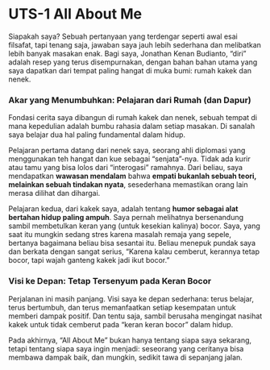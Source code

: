 # UTS-1 All About Me

Siapakah saya? Sebuah pertanyaan yang terdengar seperti awal esai filsafat, tapi tenang saja, jawaban saya jauh lebih sederhana dan melibatkan lebih banyak masakan enak. Bagi saya, Jonathan Kenan Budianto, "diri" adalah resep yang terus disempurnakan, dengan bahan bahan utama yang saya dapatkan dari tempat paling hangat di muka bumi: rumah kakek dan nenek.

### Akar yang Menumbuhkan: Pelajaran dari Rumah (dan Dapur)

Fondasi cerita saya dibangun di rumah kakek dan nenek, sebuah tempat di mana kepedulian adalah bumbu rahasia dalam setiap masakan. Di sanalah saya belajar dua hal paling fundamental dalam hidup.

Pelajaran pertama datang dari nenek saya, seorang ahli diplomasi yang menggunakan teh hangat dan kue sebagai "senjata"-nya. Tidak ada kurir atau tamu yang bisa lolos dari "interogasi" ramahnya. Dari beliau, saya mendapatkan **wawasan mendalam** bahwa **empati bukanlah sebuah teori, melainkan sebuah tindakan nyata**, sesederhana memastikan orang lain merasa dilihat dan dihargai.

Pelajaran kedua, dari kakek saya, adalah tentang **humor sebagai alat bertahan hidup paling ampuh**. Saya pernah melihatnya bersenandung sambil membetulkan keran yang (untuk kesekian kalinya) bocor. Saya, yang saat itu mungkin sedang stres karena masalah remaja yang sepele, bertanya bagaimana beliau bisa sesantai itu. Beliau menepuk pundak saya dan berkata dengan sangat serius, "Karena kalau cemberut, kerannya tetap bocor, tapi wajah ganteng kakek jadi ikut bocor."

### Visi ke Depan: Tetap Tersenyum pada Keran Bocor

Perjalanan ini masih panjang. Visi saya ke depan sederhana: terus belajar, terus bertumbuh, dan terus memanfaatkan setiap kesempatan untuk memberi dampak positif. Dan tentu saja, sambil berusaha mengingat nasihat kakek untuk tidak cemberut pada "keran keran bocor" dalam hidup.

Pada akhirnya, "All About Me" bukan hanya tentang siapa saya sekarang, tetapi tentang siapa saya ingin menjadi: seseorang yang ceritanya bisa membawa dampak baik, dan mungkin, sedikit tawa di sepanjang jalan.